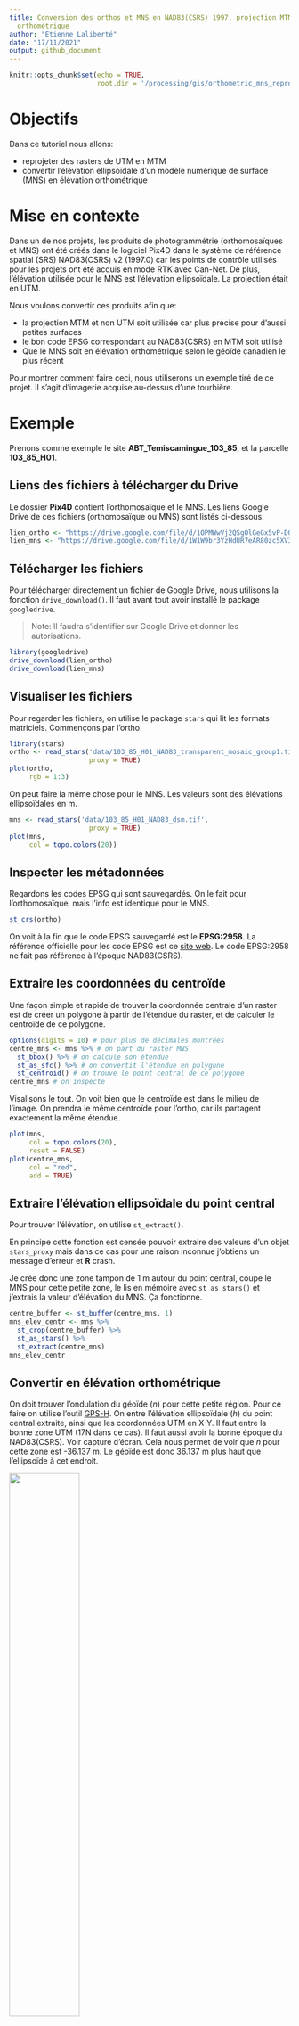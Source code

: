 ```yaml
---
title: Conversion des orthos et MNS en NAD83(CSRS) 1997, projection MTM et élévation
  orthométrique
author: "Etienne Laliberté"
date: "17/11/2021"
output: github_document
---
```


```r
knitr::opts_chunk$set(echo = TRUE,
                      root.dir = '/processing/gis/orthometric_mns_reproj/')
```

# Objectifs
Dans ce tutoriel nous allons:

* reprojeter des rasters de UTM en MTM
* convertir l'élévation ellipsoïdale d'un modèle numérique de surface (MNS) en élévation orthométrique

# Mise en contexte
Dans un de nos projets, les produits de photogrammétrie (orthomosaïques et MNS) ont été créés dans le logiciel Pix4D dans le système de référence spatial (SRS) NAD83(CSRS) v2 (1997.0) car les points de contrôle utilisés pour les projets ont été acquis en mode RTK avec Can-Net. De plus, l'élévation utilisée pour le MNS est l'élévation ellipsoïdale. La projection était en UTM.

Nous voulons convertir ces produits afin que:

* la projection MTM et non UTM soit utilisée car plus précise pour d'aussi petites surfaces
* le bon code EPSG correspondant au NAD83(CSRS) en MTM soit utilisé
* Que le MNS soit en élévation orthométrique selon le géoïde canadien le plus récent

Pour montrer comment faire ceci, nous utiliserons un exemple tiré de ce projet. Il s'agit d'imagerie acquise au-dessus d'une tourbière.

# Exemple
Prenons comme exemple le site **ABT_Temiscamingue_103_85**, et la parcelle **103_85_H01**.

## Liens des fichiers à télécharger du Drive

Le dossier **Pix4D** contient l'orthomosaïque et le MNS. Les liens Google Drive de ces fichiers (orthomosaïque ou MNS) sont listés ci-dessous.

```r
lien_ortho <- "https://drive.google.com/file/d/1OPMWwVj2QSgOlGeGx5vP-DOCLuBr-SOD/view?usp=sharing"
lien_mns <- "https://drive.google.com/file/d/1W1W9br3YzHdUR7eAR80zc5XV3N8qpsWG/view?usp=sharing"
```

## Télécharger les fichiers
Pour télécharger directement un fichier de Google Drive, nous utilisons la fonction `drive_download()`. Il faut avant tout avoir installé le package `googledrive`.

> Note: Il faudra s'identifier sur Google Drive et donner les autorisations.

```r
library(googledrive)
drive_download(lien_ortho)
drive_download(lien_mns)
```

## Visualiser les fichiers
Pour regarder les fichiers, on utilise le package `stars` qui lit les formats matriciels. Commençons par l'ortho.

```r
library(stars)
ortho <- read_stars('data/103_85_H01_NAD83_transparent_mosaic_group1.tif',
                    proxy = TRUE)
plot(ortho,
     rgb = 1:3)
```

On peut faire la même chose pour le MNS. Les valeurs sont des élévations ellipsoïdales en m.

```r
mns <- read_stars('data/103_85_H01_NAD83_dsm.tif',
                    proxy = TRUE)
plot(mns,
     col = topo.colors(20))
```

## Inspecter les métadonnées
Regardons les codes EPSG qui sont sauvegardés. On le fait pour l'orthomosaïque, mais l'info est identique pour le MNS.

```r
st_crs(ortho)
```

On voit à la fin que le code EPSG sauvegardé est le **EPSG:2958**. La référence officielle pour les code EPSG est ce [site web](https://epsg.org/home.html). Le code EPSG:2958 ne fait pas référence à l'époque NAD83(CSRS).


## Extraire les coordonnées du centroïde
Une façon simple et rapide de trouver la coordonnée centrale d'un raster est de créer un polygone à partir de l'étendue du raster, et de calculer le centroïde de ce polygone.

```r
options(digits = 10) # pour plus de décimales montrées
centre_mns <- mns %>% # on part du raster MNS
  st_bbox() %>% # on calcule son étendue
  st_as_sfc() %>% # on convertit l'étendue en polygone
  st_centroid() # on trouve le point central de ce polygone
centre_mns # on inspecte
```

Visalisons le tout. On voit bien que le centroïde est dans le milieu de l'image. On prendra le même centroïde pour l'ortho, car ils partagent exactement la même étendue.

```r
plot(mns,
     col = topo.colors(20),
     reset = FALSE)
plot(centre_mns,
     col = "red",
     add = TRUE)
```

## Extraire l'élévation ellipsoïdale du point central
Pour trouver l'élévation, on utilise `st_extract()`.

En principe cette fonction est censée pouvoir extraire des valeurs d'un objet `stars_proxy` mais dans ce cas pour une raison inconnue j'obtiens un message d'erreur et **R** crash.

Je crée donc une zone tampon de 1 m autour du point central, coupe le MNS pour cette petite zone, le lis en mémoire avec `st_as_stars()` et j'extrais la valeur d'élévation du MNS. Ça fonctionne.

```r
centre_buffer <- st_buffer(centre_mns, 1)
mns_elev_centr <- mns %>% 
  st_crop(centre_buffer) %>% 
  st_as_stars() %>% 
  st_extract(centre_mns)
mns_elev_centr
```

## Convertir en élévation orthométrique
On doit trouver l'ondulation du géoïde (*n*) pour cette petite région. Pour ce faire on utilise l'outil [GPS-H](https://webapp.geod.nrcan.gc.ca/geod/tools-outils/gpsh.php?locale=fr). On entre l'élévation ellipsoïdale (*h*) du point central extraite, ainsi que les coordonnées UTM en X-Y. Il faut entre la bonne zone UTM (17N dans ce cas). Il faut aussi avoir la bonne époque du NAD83(CSRS). Voir capture d'écran. Cela nous permet de voir que *n* pour cette zone est -36.137 m. Le géoïde est donc 36.137 m plus haut que l'ellipsoïde à cet endroit.

![](gpsh.png){width=50%}

## Convertir le MNS en élévation orthométrique
La conversion en orthométrique est une simple soustration de *n*. Car H = h - n.
```r
n <- -36.173 # ondulation du géoïde
mns_ortho <- mns - n
plot(mns_ortho,
     col = topo.colors(20))
```

On voit que l'échelle des élévations est changée.

## Trouver la bonne zone MTM
Il faut trouver la bonne zone MTM pour nos produits. On voit ci-dessous que la zone UTM 17 est à l'extrême ouest de la province.

![](utm_figure2_en.gif){width=50%}

et que cela correspond à la zone MTM 10 au Québec.

![](mtm_qc.png){width=50%}

## Convertir en MTM
Il faut trouver le bon code EPSG correspondant à NAD83(CSRS) 1997 et MTM zone 10. Allons au site officiel des codes [EPSG](https://epsg.org/home.html). Faisons une recherche (*Text Search*).

![](eps_search.png){width=50%}

Et cherchons pour **NAD83(CSRS)**. En fouillant on trouvera que le code EPSG pour NAD83(CSRS) MTM zone 10 est le EPSG:2952. Notons qu'il n'existe pas de code EPSG en MTM pour NAD83(CSRS) qui spécifie l'époque (1997 dans notre cas). C'est donc ce code qu'on utilisera pour nos deux produits.

## Projeter en MTM
Pour reprojeter nos deux produits, il faut utiliser la fonction `st_warp()`. On spécifie le nouveau code EPSG pour la bonne zone MTM. Reprojeter un raster peut être une opération assez longue. Commençons par le MNS (en orthométrique).

```r
mns_ortho_mtm <- mns_ortho %>% 
  st_warp(crs = 2952)
```

Puis on fait la même chose avec l'orthomosaïque.
```r
ortho_mtm <- ortho %>% 
  st_warp(crs = 2952)
```

## Exporter en GeoTiff
Pour exporter en format GeoTiff, on utilise la fonction `write_stars()`. On utilise la compression LWZ pour réduire la taille du fichier. Il est important de choisir `type = "Byte"` pour l'orthomosaïque car les valeurs RGB vont de 0 à 255 et sont donc des entiers 8-bit.
```r
write_stars(mns_ortho_mtm, "103_85_H01_NAD83_dsm_MTM_H.tif",
            options = c("COMPRESS=LZW"))
write_stars(ortho_mtm, "103_85_H01_NAD83_ortho_MTM.tif",
            type = "Byte",
            options = c("COMPRESS=LZW"))
```

Et voilà! L'orthomosaïque et le MNS sont en MTM zone 10, et le MNS est en élévation orthométrique.